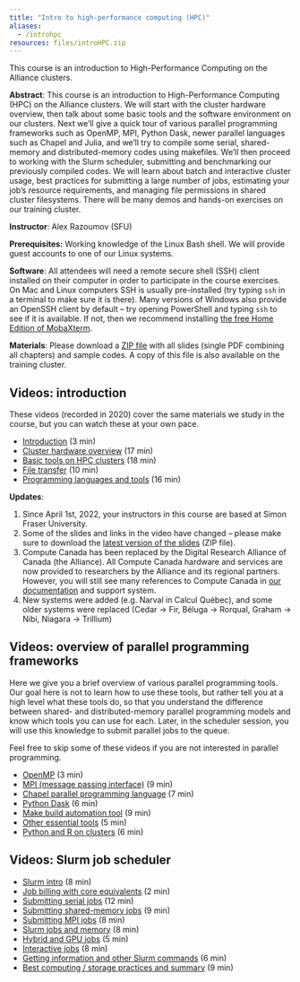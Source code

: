 ```yaml
---
title: "Intro to high-performance computing (HPC)"
aliases:
  - /introhpc
resources: files/introHPC.zip
---
```


<!-- {{<cor>}}January 30<sup>th</sup> (Part 1), February 6<sup>th</sup> (Part 2) and February 13<sup>th</sup> (Part 3){{</cor>}}\ -->
<!-- {{<cgr>}}All days 10:00am - noon Pacific Time{{</cgr>}} -->

<!-- --- -->

This course is an introduction to High-Performance Computing on the Alliance clusters.

**Abstract**: This course is an introduction to High-Performance Computing (HPC) on the Alliance clusters. We
will start with the cluster hardware overview, then talk about some basic tools and the software environment
on our clusters. Next we'll give a quick tour of various parallel programming frameworks such as OpenMP, MPI,
Python Dask, newer parallel languages such as Chapel and Julia, and we'll try to compile some serial,
shared-memory and distributed-memory codes using makefiles. We'll then proceed to working with the Slurm
scheduler, submitting and benchmarking our previously compiled codes. We will learn about batch and
interactive cluster usage, best practices for submitting a large number of jobs, estimating your job's
resource requirements, and managing file permissions in shared cluster filesystems. There will be many demos
and hands-on exercises on our training cluster.

**Instructor**: Alex Razoumov (SFU)

**Prerequisites:** Working knowledge of the Linux Bash shell. We will provide guest accounts to one of our
Linux systems.

**Software**: All attendees will need a remote secure shell (SSH) client installed on their computer in order
to participate in the course exercises. On Mac and Linux computers SSH is usually pre-installed (try typing
`ssh` in a terminal to make sure it is there). Many versions of Windows also provide an OpenSSH client by
default -- try opening PowerShell and typing `ssh` to see if it is available. If not, then we recommend
installing [the free Home Edition of MobaXterm](https://mobaxterm.mobatek.net/download.html).

**Materials**: Please download a [ZIP file](https://nextcloud.computecanada.ca/index.php/s/DyG3CrCHRLeqPML/download) with all slides
   (single PDF combining all chapters) and sample codes. A copy of this file is also available on the training
   cluster.

<!-- tried briefly https://folio.vastcloud.org/files/introHPC.zip -->





<!-- ## Part 1 -->

<!-- Click on each line to expand: -->

<!-- ::: {.callout-note collapse="true"} -->
<!-- ## 1: cluster filesystems -->
<!-- Let's log in to the training cluster. Try to access `/home`, `/scratch`, `/project` on the training -->
<!-- cluster. Note that these only emulate the real production filesystems and have no speed benefits on the -->
<!-- training cluster. -->
<!-- ::: -->

<!-- ::: {.callout-note collapse="true"} -->
<!-- ## 2: edit a remote file -->
<!-- Edit a remote file in `nano` or `vi` or `emacs`. Use `cat` or `more` to view its content in the terminal. -->
<!-- ::: -->

<!-- ::: {.callout-note collapse="true"} -->
<!-- ## 3: gcc compiler -->
<!-- Load the default GNU compiler with `module` command. Which version is it? Try to understand what the module does: run -->
<!-- `module show` on it, `echo $PATH`, `which gcc`. -->
<!-- ::: -->

<!-- ::: {.callout-note collapse="true"} -->
<!-- ## 2: 4: Intel compiler -->
<!-- Load the default Intel compiler. Which version is it? Does it work on the training cluster? -->
<!-- ::: -->

<!-- ::: {.callout-note collapse="true"} -->
<!-- ## 5: third compiler? -->
<!-- Can you spot the third compiler family when you do `module avail`? -->
<!-- ::: -->

<!-- ::: {.callout-note collapse="true"} -->
<!-- ## 6: scipy-stack -->
<!-- What other modules does `scipy-stack/2022a` load? -->
<!-- ::: -->

<!-- ::: {.callout-note collapse="true"} -->
<!-- ## 7: python3 -->
<!-- How many versions of python3 do we have? What about python2? -->
<!-- ::: -->

<!-- ::: {.callout-note collapse="true"} -->
<!-- ## 8: research software -->
<!-- Think of a software package that you use. Check if it is installed on the cluster, and share your findings. -->
<!-- ::: -->

<!-- ::: {.callout-note collapse="true"} -->
<!-- ## 9: file transfer -->
<!-- Transfer a file to/from the cluster (we did this already in bash class) using either command line or GUI. Type -->
<!-- "done" into the chat when done. -->
<!-- ::: -->

<!-- ::: {.callout-note collapse="true"} -->
<!-- ## 10: why HPC? -->
<!-- Can you explain (1-2 sentences) how HPC can help us solve problems? Why a desktop/workstation not sufficient? -->
<!-- Maybe, you can give an example from your field? -->
<!-- ::: -->

<!-- ::: {.callout-note collapse="true"} -->
<!-- ## 11: tmux -->
<!-- Try left+right or upper+lower split panes in `tmux`. Edit a file in one and run bash commands in the -->
<!-- other. Try disconnecting temporarily and then reconnecting to the same session. -->
<!-- ::: -->

<!-- ::: {.callout-note collapse="true"} -->
<!-- ## 12: compiling -->
<!-- In `introHPC/codes`, compile `{pi,sharedPi,distributedPi}.c` files. Try running a short serial code on the -->
<!-- login node (not longer than a few seconds: modify the number of terms in the summation). -->
<!-- ::: -->

<!-- ::: {.callout-note collapse="true"} -->
<!-- ## 13: make -->
<!-- Write a makefile to replace these compilations commands with `make {serial,openmp,mpi}`.   -->
<!-- Add target `all`.   -->
<!-- Add target `clean`. Try implementing `clean` for *all* executable files in the current -->
<!-- directory, no matter what they are called. -->
<!-- ::: -->

<!-- ::: {.callout-note collapse="true"} -->
<!-- ## 14: Julia -->
<!-- Julia parallelism was not mentioned in the videos. Let's quickly talk about it (slide 29). -->
<!-- ::: -->

<!-- ::: {.callout-note collapse="true"} -->
<!-- ## 14b: parallelization -->
<!-- Suggest a computational problem to parallelize. Which of the parallel tools mentioned in the videos would you -->
<!-- use, and why?   -->
<!-- If you are not sure about the right tool, suggest a problem, and we can brainstorm the approach together. -->
<!-- ::: -->

<!-- ::: {.callout-note collapse="true"} -->
<!-- ## 15: Python and R -->
<!-- If you use Python or R in your work, try running a Python or R script in the terminal.   -->
<!-- If this script depends on packages, try installing them in your own directory with `virtualenv`. Probably, -->
<!-- only a few of you should do this on the training cluster at the same time. -->
<!-- ::: -->

<!-- ::: {.callout-note collapse="true"} -->
<!-- ## 16: other -->
<!-- Any remaining questions? Type your question into the chat, ask via audio (unmute), or raise your hand in Zoom. -->
<!-- ::: -->







<!-- {{< solution >}} -->
<!-- ```sh -->
<!-- function countfiles() { -->
<!--     if [ $# -eq 0 ]; then -->
<!--         echo "No arguments given. Usage: countfiles dir1 dir2 ..." -->
<!--         return 1 -->
<!--     fi -->
<!--     for dir in $@; do -->
<!--         echo in $dir we found $(find $dir -type f | wc -l) files -->
<!--     done -->
<!-- } -->
<!-- ``` -->
<!-- {{< /solution >}} -->






<!-- ## Part 2 -->

<!-- Click on each line to expand: -->

<!-- ::: {.callout-note collapse="true"} -->
<!-- ## 17: serial job -->
<!-- Submit a serial job that runs `hostname` command.   -->
<!-- Try playing with `sq`, `squeue`, `scancel` commands. -->
<!-- ::: -->

<!-- ::: {.callout-note collapse="true"} -->
<!-- ## 18: serial job (cont.) -->
<!-- Submit a serial job based on `pi.c`.   -->
<!-- Try `sstat` on a currently running job. Try `seff` and `sacct` on a completed job. -->
<!-- ::: -->

<!-- ::: {.callout-note collapse="true"} -->
<!-- ## 19: optimization timing -->
<!-- Using a serial job, time optimized (`-O2`) vs. unoptimized code. Type your findings into the chat. -->
<!-- ::: -->

<!-- ::: {.callout-note collapse="true"} -->
<!-- ## 20: Python vs. C timing -->
<!-- Using a serial job, time `pi.c` vs. `pi.py` for the same number of terms which cannot be too large or too -->
<!-- small -- why?   -->
<!-- Python pros -- can you speed up `pi.py`? -->
<!-- ::: -->

<!-- ::: {.callout-note collapse="true"} -->
<!-- ## 21: array job -->
<!-- Submit an array job for different values of `n` (number of terms) with `pi.c`. How can you have different -->
<!-- executable for each job inside the array? -->
<!-- ::: -->

<!-- ::: {.callout-note collapse="true"} -->
<!-- ## 22: OpenMP job -->
<!-- Submit a shared-memory job based on `sharedPi.c`. Did you get any speedup? Type your answer into the chat. -->
<!-- ::: -->

<!-- ::: {.callout-note collapse="true"} -->
<!-- ## 23: MPI job -->
<!-- Submit an MPI job based on `distributedPi.c`.   -->
<!-- Try scaling 1 → 2 → 4 → 8 cores. Did you get any speedup? Type your answer into the chat. -->
<!-- ::: -->

<!-- ::: {.callout-note collapse="true"} -->
<!-- ## 24: serial interactive job -->
<!-- Test the serial code inside an interactive job. Please quit the job when done, as we have very few compute -->
<!-- cores on the training cluster.   -->
<!-- Note: we have seen the training cluster become unstable when using too many interactive resources. Strictly -->
<!-- speaking, this should not happen, however there is a small chance it might. We do have a backup. -->
<!-- ::: -->

<!-- ::: {.callout-note collapse="true"} -->
<!-- ## 25: shared-memory interactive job -->
<!-- Test the shared-memory code inside an interactive job. Please quit when done, as we have very few compute -->
<!-- cores on the training cluster. -->
<!-- ::: -->

<!-- ::: {.callout-note collapse="true"} -->
<!-- ## 26: MPI interactive job -->
<!-- Test the MPI code inside an interactive job. Please quit when done, as we have very few compute cores on the -->
<!-- training cluster. -->
<!-- ::: -->

<!-- ::: {.callout-note collapse="true"} -->
<!-- ## 27: debugging and optimization -->
<!-- Let's talk about debugging, profiling and code optimization. -->
<!-- ::: -->

<!-- ::: {.callout-note collapse="true"} -->
<!-- ## 28: permissions and file sharing -->
<!-- Let's talk about file permissions and file sharing.   -->
<!-- Share a file in your `~/projects` directory (make it readable) with all other users in `def-sponsor00` group. -->
<!-- ::: -->

<!-- ::: {.callout-note collapse="true"} -->
<!-- ## 29: other -->
<!-- Are there questions on any of the topics that we covered today? You can type your question into the chat, ask -->
<!-- via audio (unmute), or raise your hand in Zoom. -->
<!-- ::: -->

















## Videos: introduction

These videos (recorded in 2020) cover the same materials we study in the course, but you can watch these at
your own pace.

- [Introduction](https://www.youtube.com/watch?v=dVMNSp98yRA) (3 min)
- [Cluster hardware overview](https://www.youtube.com/watch?v=pLy3m9Nq4rM) (17 min)
- [Basic tools on HPC clusters](https://www.youtube.com/watch?v=9StaWaE4KRw) (18 min)
- [File transfer](https://www.youtube.com/watch?v=SjANgOLA4lc) (10 min)
- [Programming languages and tools](https://www.youtube.com/watch?v=dhV0Jg8VLoU) (16 min)

**Updates**:

1. Since April 1st, 2022, your instructors in this course are based at Simon Fraser University.
1. Some of the slides and links in the video have changed -- please make sure to download
   the [latest version of the slides](http://bit.ly/introhpc2) (ZIP file).
1. Compute Canada has been replaced by the Digital Research Alliance of Canada (the Alliance). All Compute
  Canada hardware and services are now provided to researchers by the Alliance and its regional
  partners. However, you will still see many references to Compute Canada in
  [our documentation](https://docs.alliancecan.ca) and support system.
1. New systems were added (e.g. Narval in Calcul Québec), and some older systems were replaced (Cedar → Fir,
   Béluga → Rorqual, Graham → Nibi, Niagara → Trillium)

## Videos: overview of parallel programming frameworks

Here we give you a brief overview of various parallel programming tools. Our goal here is not to learn how to
use these tools, but rather tell you at a high level what these tools do, so that you understand the
difference between shared- and distributed-memory parallel programming models and know which tools you can use
for each. Later, in the scheduler session, you will use this knowledge to submit parallel jobs to the queue.

Feel free to skip some of these videos if you are not interested in parallel programming.

- [OpenMP](https://www.youtube.com/watch?v=hrN8hYYI-GA) (3 min)
- [MPI (message passing interface)](https://www.youtube.com/watch?v=0jTuecDVPYI) (9 min)
- [Chapel parallel programming language](https://www.youtube.com/watch?v=ptR9Wa-Saek) (7 min)
- [Python Dask](https://www.youtube.com/watch?v=-kYclNmUuX0) (6 min)
- [Make build automation tool](https://www.youtube.com/watch?v=m_60GzGJn6E) (9 min)
- [Other essential tools](https://www.youtube.com/watch?v=Ncwmx80zlGE) (5 min)
- [Python and R on clusters](https://www.youtube.com/watch?v=hqdvNMAaegI) (6 min)

## Videos: Slurm job scheduler

- [Slurm intro](https://www.youtube.com/watch?v=Qd39UkdajwQ) (8 min)
- [Job billing with core equivalents](https://www.youtube.com/watch?v=GjI8Fmzo20A) (2 min)
- [Submitting serial jobs](https://www.youtube.com/watch?v=sv5lUnoBV30) (12 min)
- [Submitting shared-memory jobs](https://www.youtube.com/watch?v=rIxTP8d8PaM) (9 min)
- [Submitting MPI jobs](https://www.youtube.com/watch?v=7RWpRtCCPz8) (8 min)
- [Slurm jobs and memory](https://www.youtube.com/watch?v=zaYUIjsuKoU) (8 min)
- [Hybrid and GPU jobs](https://www.youtube.com/watch?v=-1g2WM9kG88) (5 min)
- [Interactive jobs](https://www.youtube.com/watch?v=Ye7IrSxaN2k) (8 min)
- [Getting information and other Slurm commands](https://www.youtube.com/watch?v=I_U5u9F-_no) (6 min)
- [Best computing / storage practices and summary](https://www.youtube.com/watch?v=G4dcMri-gDM) (9 min)


<!-- An interactive job will give you a bash shell on one the nodes that was allocated to your job. There you -->
<!-- can start a test run, debug your code, start a VNC/ParaView/VisIt/etc server and connect to it from a -->
<!-- client on your computer, etc. Note that interactive jobs typically have a short maximum runtime, usually -->
<!-- 3 hours. -->

<!-- One of the main takeaways from this course is to learn how to transition between `sbatch` and `salloc` -->
<!-- commands. You may debug your workflow with `salloc`, transition to production jobs with `sbatch`, and -->
<!-- then find that you need to use `salloc` again to debug problems and to analyze your large datasets. -->

